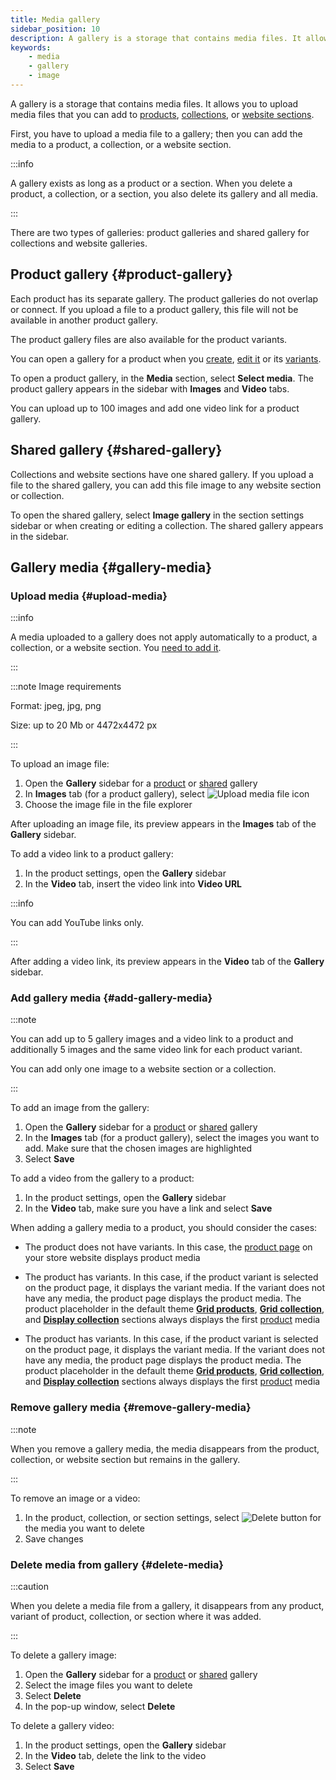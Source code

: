 ```yaml
---
title: Media gallery
sidebar_position: 10
description: A gallery is a storage that contains media files. It allows you to upload media files that you can add to products or website sections. 
keywords:
    - media
    - gallery
    - image 
---
```



A gallery is a storage that contains media files. It allows you to upload media files that you can add to [products](../products/products.mdx), [collections](../products/collections/collections.mdx), or [website sections](../website-editor/page-editor/sections.mdx). 

First, you have to upload a media file to a gallery; then you can add the media to a product, a collection, or a website section.

:::info

A gallery exists as long as a product or a section. When you delete a product, a collection, or a section, you also delete its gallery and all media.

:::

There are two types of galleries: product galleries and shared gallery for collections and website galleries.

## Product gallery {#product-gallery}

Each product has its separate gallery. The product galleries do not overlap or connect. If you upload a file to a product gallery, this file will not be available in another product gallery. 

The product gallery files are also available for the product variants.

You can open a gallery for a product when you [create](../products/products.mdx#create-product), [edit it](../products/products.mdx#edit-product) or its [variants](../products/products.mdx#options-and-variants).

To open a product gallery, in the **Media** section, select **Select media**. The product gallery appears in the sidebar with **Images** and **Video** tabs.

You can upload up to 100 images and add one video link for a product gallery.

## Shared gallery {#shared-gallery}

Collections and website sections have one shared gallery. If you upload a file to the shared gallery, you can add this file image to any website section or collection.

To open the shared gallery, select **Image gallery** in the section settings sidebar or when creating or editing a collection. The shared gallery appears in the sidebar. 

<!-- You can upload up to 20 images for the website gallery. -->

## Gallery media {#gallery-media}

### Upload media {#upload-media}

:::info

A media uploaded to a gallery does not apply automatically to a product, a collection, or a website section. You [need to add it](#add-gallery-media).

:::

:::note Image requirements

Format: jpeg, jpg, png

Size: up to 20 Mb or 4472x4472 px

:::

To upload an image file:
1. Open the **Gallery** sidebar for a [product](#product-gallery) or [shared](#shared-gallery) gallery
2. In **Images** tab (for a product gallery), select <Image src="/img/upload-icon.png" alt="Upload media file icon" height={20} />
3. Choose the image file in the file explorer

After uploading an image file, its preview appears in the **Images** tab of the **Gallery** sidebar.

To add a video link to a product gallery:
1. In the product settings, open the **Gallery** sidebar
2. In the **Video** tab, insert the video link into **Video URL**

:::info

You can add YouTube links only.

:::

After adding a video link, its preview appears in the **Video** tab of the **Gallery** sidebar.

### Add gallery media {#add-gallery-media}

:::note

You can add up to 5 gallery images and a video link to a product and additionally 5 images and the same video link for each product variant.

You can add only one image to a website section or a collection.
<!-- При этом при удалении в галерее вебсайта по идее должен работать мультиселект. Непонятно, как будет при добавлении -->
:::

To add an image from the gallery:
1. Open the **Gallery** sidebar for a [product](#product-gallery) or [shared](#shared-gallery) gallery
2. In the **Images** tab (for a product gallery), select the images you want to add. Make sure that the chosen images are highlighted
3. Select **Save**

<!--  It still doesn't work properly -->
To add a video from the gallery to a product:
1. In the product settings, open the **Gallery** sidebar
2. In the **Video** tab, make sure you have a link and select **Save**

When adding a gallery media to a product, you should consider the cases:
* The product does not have variants. In this case, the [product page](../website-editor/page-editor/page-editor.mdx#page-types) on your store website displays product media
* The product has variants. In this case, if the product variant is selected on the product page, it displays the variant media. If the variant does not have any media, the product page displays the product media. The product placeholder in the default theme [**Grid products**](../website-editor/page-editor/optimum.mdx#grid-products), [**Grid collection**](../website-editor/page-editor/optimum.mdx#grid-collection), and [**Display collection**](../website-editor/page-editor/optimum.mdx#display-collection) sections always displays the first <u>product</u> media

* The product has variants. In this case, if the product variant is selected on the product page, it displays the variant media. If the variant does not have any media, the product page displays the product media. The product placeholder in the default theme [**Grid products**](../website-editor/page-editor/optimum.mdx#grid-products), [**Grid collection**](../website-editor/page-editor/optimum.mdx#grid-collection), and [**Display collection**](../website-editor/page-editor/optimum.mdx#display-collection) sections always displays the first <u>product</u> media

### Remove gallery media {#remove-gallery-media}

:::note

When you remove a gallery media, the media disappears from the product, collection, or website section but remains in the gallery. 

:::

To remove an image or a video:
1. In the product, collection, or section settings, select <Image src="/img/delete-button.png" alt="Delete button" height={20} /> for the media you want to delete
2. Save changes

### Delete media from gallery {#delete-media}

:::caution

When you delete a media file from a gallery, it disappears from any product, variant of product, collection, or section where it was added.

:::

To delete a gallery image:
1. Open the **Gallery** sidebar for a [product](#product-gallery) or [shared](#shared-gallery) gallery
2. Select the image files you want to delete
3. Select **Delete**
4. In the pop-up window, select **Delete**

To delete a gallery video:
1. In the product settings, open the **Gallery** sidebar
2. In the **Video** tab, delete the link to the video
3. Select **Save**
